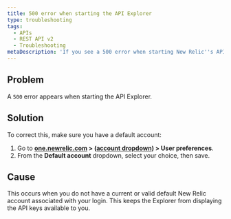 ```yaml
---
title: 500 error when starting the API Explorer
type: troubleshooting
tags:
  - APIs
  - REST API v2
  - Troubleshooting
metaDescription: 'If you see a 500 error when starting New Relic''s API Explorer, make sure you have a default account saved in your account''s user preferences.'
---
```


## Problem

A `500` error appears when starting the API Explorer.

## Solution

To correct this, make sure you have a default account:

1. Go to **[one.newrelic.com](https://one.newrelic.com/all-capabilities) > ([account dropdown](/docs/using-new-relic/welcome-new-relic/getting-started/glossary#account-dropdown)) > User preferences**.
2. From the **Default account** dropdown, select your choice, then save.

## Cause

This occurs when you do not have a current or valid default New Relic account associated with your login. This keeps the Explorer from displaying the API keys available to you.
